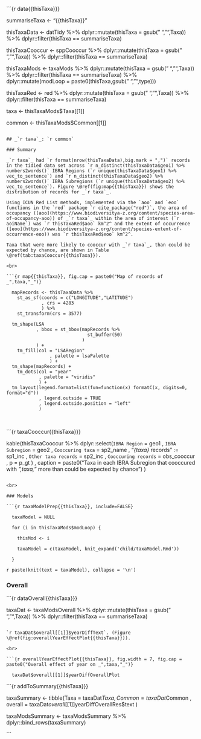 ```{r data{{thisTaxa}}}

  summariseTaxa <- "{{thisTaxa}}"

  thisTaxaData <- datTidy %>%
    dplyr::mutate(thisTaxa = gsub(" ","",Taxa)) %>%
    dplyr::filter(thisTaxa == summariseTaxa)
  
  thisTaxaCooccur <- sppCooccur %>%
    dplyr::mutate(thisTaxa = gsub(" ","",Taxa)) %>%
    dplyr::filter(thisTaxa == summariseTaxa)

  thisTaxaMods <- taxaMods %>%
    dplyr::mutate(thisTaxa = gsub(" ","",Taxa)) %>%
    dplyr::filter(thisTaxa == summariseTaxa) %>%
    dplyr::mutate(modLoop = paste0(thisTaxa,gsub(" ","",type)))
  
  thisTaxaRed <- red %>%
    dplyr::mutate(thisTaxa = gsub(" ","",Taxa)) %>%
    dplyr::filter(thisTaxa == summariseTaxa)

  taxa <- thisTaxaMods$Taxa[[1]]

  common <- thisTaxaMods$Common[[1]]
  
```

## _`r taxa`_: `r common`

### Summary

_`r taxa`_ had `r format(nrow(thisTaxaData),big.mark = ",")` records in the tidied data set across `r n_distinct(thisTaxaData$geo1) %>% numbers2words()` IBRA Regions (`r unique(thisTaxaData$geo1) %>% vec_to_sentence`) and `r n_distinct(thisTaxaData$geo2) %>% numbers2words()` IBRA Subregions (`r unique(thisTaxaData$geo2) %>% vec_to_sentence`). Figure \@ref(fig:map{{thisTaxa}}) shows the distribution of records for _`r taxa`_.

Using ICUN Red List methods, implemented via the `aoo` and `eoo` functions in the `red` package `r cite_package("red")`, the area of occupancy ([aoo](https://www.biodiversitya-z.org/content/species-area-of-occupancy-aoo)) of _`r taxa`_ within the area of interest (`r aoiName`) was `r thisTaxaRed$aoo` km^2^ and the extent of occurrence ([eoo](https://www.biodiversitya-z.org/content/species-extent-of-occurrence-eoo)) was `r thisTaxaRed$eoo` km^2^.

Taxa that were more likely to cooccur with _`r taxa`_, than could be expected by chance, are shown in Table \@ref(tab:taxaCooccur{{thisTaxa}}).

<br>

```{r map{{thisTaxa}}, fig.cap = paste0("Map of records of _",taxa,"_")}

  mapRecords <- thisTaxaData %>%
    st_as_sf(coords = c("LONGITUDE","LATITUDE")
             , crs = 4283
             ) %>%
    st_transform(crs = 3577)

  tm_shape(LSA
           , bbox = st_bbox(mapRecords %>%
                              st_buffer(50)
                            )
           ) +
    tm_fill(col = "LSARegion"
                , palette = lsaPalette
                ) +
  tm_shape(mapRecords) +
    tm_dots(col = "year"
            , palette = "viridis"
            ) +
  tm_layout(legend.format=list(fun=function(x) formatC(x, digits=0, format="d"))
            , legend.outside = TRUE
            , legend.outside.position = "left"
            )

```

<br>

```{r taxaCooccur{{thisTaxa}}}

  kable(thisTaxaCooccur %>%
          dplyr::select(`IBRA Region` = geo1
                        , `IBRA Subregion` = geo2
                        , `Cooccuring taxa` = sp2_name
                        , "_{taxa}_ records" := sp1_inc
                        , `Other taxa records` = sp2_inc
                        , `Cooccuring records` = obs_cooccur
                        , p = p_gt
                        )
        , caption = paste0("Taxa in each IBRA Subregion that cooccured with _",taxa,"_ more than could be expected by chance")
        )

```

<br>

### Models

```{r taxaModelPrep{{thisTaxa}}, include=FALSE}

  taxaModel = NULL

  for (i in thisTaxaMods$modLoop) {
    
    thisMod <- i
    
    taxaModel = c(taxaModel, knit_expand('child/taxaModel.Rmd'))
    
  }

```

`r paste(knit(text = taxaModel), collapse = '\n')`

### Overall

```{r dataOverall{{thisTaxa}}}

  taxaDat <- taxaModsOverall %>%
    dplyr::mutate(thisTaxa = gsub(" ","",Taxa)) %>%
    dplyr::filter(thisTaxa == summariseTaxa)

```

`r taxaDat$overall[[1]]$yearDiffText`. (Figure \@ref(fig:overallYearEffectPlot{{thisTaxa}})).

<br>

```{r overallYearEffectPlot{{thisTaxa}}, fig.width = 7, fig.cap = paste0("Overall effect of year on _",taxa,"_")}
  
  taxaDat$overall[[1]]$yearDiffOverallPlot

```

```{r addToSummary{{thisTaxa}}}

  taxaSummary <- tibble(Taxa = taxaDat$Taxa
                        , Common = taxaDat$Common
                        , overall = taxaDat$overall[[1]]$yearDiffOverallRes$text
                        )

  taxaModsSummary <- taxaModsSummary %>%
    dplyr::bind_rows(taxaSummary)

```
